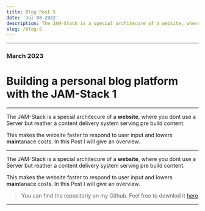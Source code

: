 ```yaml
---
title: Blog Post 5
date: 'Jul 08 2022'
description: The JAM-Stack is a special architecure of a website, where you dont use a Server but reather a content delivery system serving pre build content. This makes the website faster to respond to user input and lowers maintanace costs. In this Post I will give an overview.
slug: /blog-5
---
```


---

### March 2023

# Building a personal blog platform with the JAM-Stack 1

---

The JAM-Stack is a special architecure of a **website**, where you dont use a Server but reather a content delivery system serving pre build content. 

This makes the website faster to respond to user input and lowers **main**tanace costs. In this Post I will give an overview.

---

The JAM-Stack is a special architecure of a **website**, where you dont use a Server but reather a content delivery system serving pre build content. 

This makes the website faster to respond to user input and lowers **main**tanace costs. In this Post I will give an overview.


> You can find the repositoriy on my Github. Feel free to downlod it [here](https://github.com/lassejantsch)

---